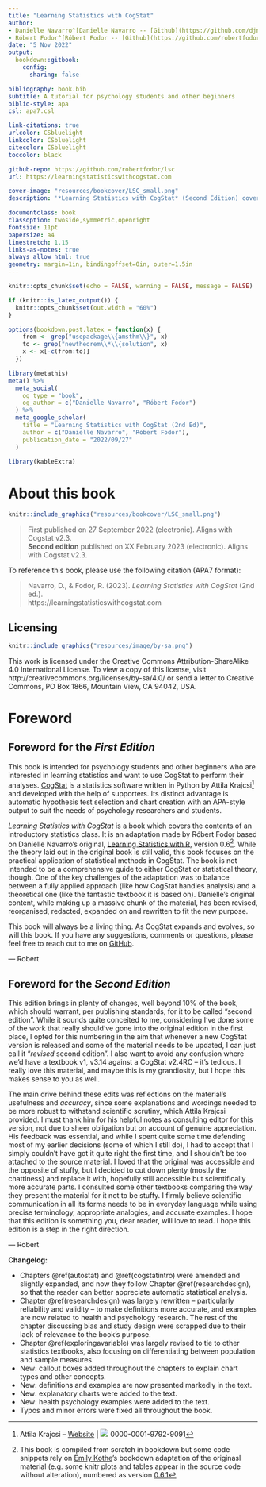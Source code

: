 ```yaml
--- 
title: "Learning Statistics with CogStat"
author:
- Danielle Navarro^[Danielle Navarro -- [Github](https://github.com/djnavarro/) | [![](resources/image/orcid_16x16.png)](https://orcid.org/0000-0001-7648-6578) 0000-0001-7648-6578]
- Róbert Fodor^[Róbert Fodor -- [Github](https://github.com/robertfodor/) | [![](resources/image/orcid_16x16.png)](https://orcid.org/0000-0001-8470-335X) 0000-0001-8470-335X]
date: "5 Nov 2022"
output:
  bookdown::gitbook:
    config:
      sharing: false

bibliography: book.bib
subtitle: A tutorial for psychology students and other beginners
biblio-style: apa
csl: apa7.csl

link-citations: true
urlcolor: CSbluelight
linkcolor: CSbluelight
citecolor: CSbluelight
toccolor: black

github-repo: https://github.com/robertfodor/lsc
url: https://learningstatisticswithcogstat.com

cover-image: "resources/bookcover/LSC_small.png"
description: '*Learning Statistics with CogStat* (Second Edition) covers the contents of an introductory statistics class, as typically taught to undergraduate psychology students based on Danielle Navarro''s original *Learning Statistics with R* with a focus on automatic statistical analysis performed in CogStat.'

documentclass: book
classoption: twoside,symmetric,openright
fontsize: 11pt
papersize: a4
linestretch: 1.15
links-as-notes: true
always_allow_html: true
geometry: margin=1in, bindingoffset=0in, outer=1.5in
---
```


```r
knitr::opts_chunk$set(echo = FALSE, warning = FALSE, message = FALSE)

if (knitr::is_latex_output()) {
  knitr::opts_chunk$set(out.width = "60%")
}

options(bookdown.post.latex = function(x) {
    from <- grep("usepackage\\{amsthm\\}", x)
    to <- grep("newtheorem\\*\\{solution", x)
    x <- x[-c(from:to)]
  })

library(metathis)
meta() %>%
  meta_social(
    og_type = "book",
    og_author = c("Danielle Navarro", "Róbert Fodor")
  ) %>%
  meta_google_scholar(
    title = "Learning Statistics with CogStat (2nd Ed)",
    author = c("Danielle Navarro", "Róbert Fodor"),
    publication_date = "2022/09/27"
  )

library(kableExtra)
```


# About this book{.unnumbered}

```r
knitr::include_graphics("resources/bookcover/LSC_small.png")
```

> First published on 27 September 2022 (electronic). Aligns with Cogstat v2.3. \
> **Second edition** published on XX February 2023 (electronic). Aligns with Cogstat v2.3.

To reference this book, please use the following citation (APA7 format):

> Navarro, D., & Fodor, R. (2023). *Learning Statistics with CogStat* (2nd ed.). \
>        https://learningstatisticswithcogstat.com

## Licensing{.unlisted .unnumbered}

```r
knitr::include_graphics("resources/image/by-sa.png")
```

This work is licensed under the Creative Commons Attribution-ShareAlike 4.0 International License. To view a copy of this license, visit http://creativecommons.org/licenses/by-sa/4.0/ or send a letter to Creative Commons, PO Box 1866, Mountain View, CA 94042, USA.


# Foreword{.unnumbered}

## Foreword for the *First Edition* {.unnumbered .unlisted}

This book is intended for psychology students and other beginners who are interested in learning statistics and want to use CogStat to perform their analyses. [CogStat](https://www.cogstat.org) is a statistics software written in Python by Attila Krajcsi^[Attila Krajcsi -- [Website](http://www.attilakrajcsi.hu) | [![](resources/image/orcid_16x16.png)](https://orcid.org/0000-0001-9792-9091) 0000-0001-9792-9091] and developed with the help of supporters. Its distinct advantage is automatic hypothesis test selection and chart creation with an APA-style output to suit the needs of psychology researchers and students.

*Learning Statistics with CogStat* is a book which covers the contents of an introductory statistics class. It is an adaptation made by Róbert Fodor based on Danielle Navarro's original, [Learning Statistics with R](https://learningstatisticswithr.com), version 0.6^[This book is compiled from scratch in bookdown but some code snippets rely on [Emily Kothe](https://twitter.com/emilyandthelime)'s bookdown adaptation of the originasl material (e.g. some knitr plots and tables appear in the source code without alteration), numbered as version [0.6.1](https://learningstatisticswithr.com/book/)]. While the theory laid out in the original book is still valid, this book focuses on the practical application of statistical methods in CogStat. The book is not intended to be a comprehensive guide to either CogStat or statistical theory, though. One of the key challenges of the adaptation was to balance between a fully applied approach (like how CogStat handles analysis) and a theoretical one (like the fantastic textbook it is based on). Danielle's original content, while making up a massive chunk of the material, has been revised, reorganised, redacted, expanded on and rewritten to fit the new purpose.

This book will always be a living thing. As CogStat expands and evolves, so will this book. If you have any suggestions, comments or questions, please feel free to reach out to me on [GitHub](https://github.com/robertfodor/lsc/issues).

\nopagebreak[4]

--- Robert

## Foreword for the *Second Edition* {.unnumbered .unlisted}

This edition brings in plenty of changes, well beyond 10% of the book, which should warrant, per publishing standards, for it to be called "second edition". While it sounds quite conceited to me, considering I've done some of the work that really should've gone into the original edition in the first place, I opted for this numbering in the aim that whenever a new CogStat version is released and some of the material needs to be updated, I can just call it "*revised* second edition". I also want to avoid any confusion where we'd have a textbook v1, v3.14 against a CogStat v2.4RC -- it's tedious. I really love this material, and maybe this is my grandiosity, but I hope this makes sense to you as well.

The main drive behind these edits was reflections on the material's usefulness and *accuracy*, since some explanations and wordings needed to be more robust to withstand scientific scrutiny, which Attila Krajcsi provided. I must thank him for his helpful notes as consulting editor for this version, not due to sheer obligation but on account of genuine appreciation. His feedback was essential, and while I spent quite some time defending most of my earlier decisions (some of which I still do), I had to accept that I simply couldn't have got it quite right the first time, and I shouldn't be too attached to the source material. I loved that the original was accessible and the opposite of stuffy, but I decided to cut down plenty (mostly the chattiness) and replace it with, hopefully still accessible but scientifically more accurate parts. I consulted some other textbooks comparing the way they present the material for it not to be stuffy. I firmly believe scientific communication in all its forms needs to be in everyday language while using precise terminology, appropriate analogies, and accurate examples. I hope that this edition is something you, dear reader, will love to read. I hope this edition is a step in the right direction.

\nopagebreak[4]

--- Robert

**Changelog:**

- Chapters \@ref(autostat) and \@ref(cogstatintro) were amended and slightly expanded, and now they follow Chapter \@ref(researchdesign), so that the reader can better appreciate automatic statistical analysis.
- Chapter \@ref(researchdesign) was largely rewritten -- particularly reliability and validity -- to make definitions more accurate, and examples are now related to health and psychology research. The rest of the chapter discussing bias and study design were scrapped due to their lack of relevance to the book's purpose.
- Chapter \@ref(exploringavariable) was largely revised to tie to other statistics textbooks, also focusing on differentiating between population and sample measures.
- New: callout boxes added throughout the chapters to explain chart types and other concepts.
- New: definitions and examples are now presented markedly in the text.
- New: explanatory charts were added to the text.
- New: health psychology examples were added to the text.
- Typos and minor errors were fixed all throughout the book.

\newpage